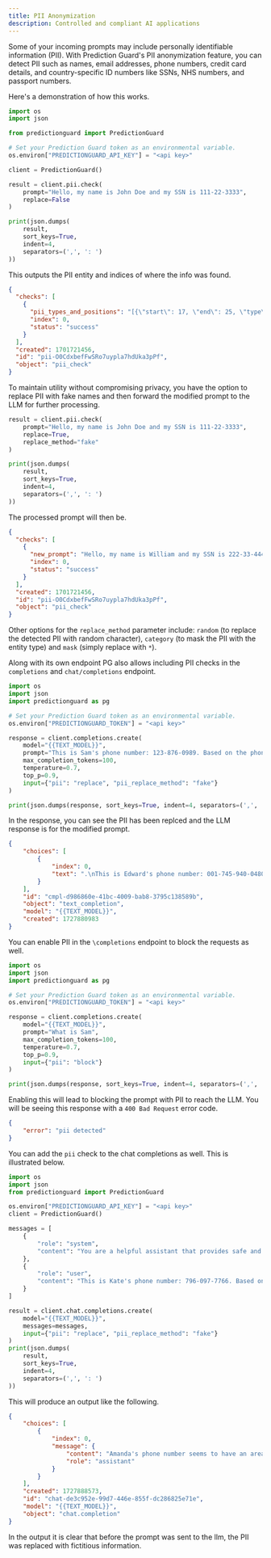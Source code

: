 ```yaml
---
title: PII Anonymization
description: Controlled and compliant AI applications
---
```


Some of your incoming prompts may include personally identifiable information
(PII). With Prediction Guard's PII anonymization feature, you can detect PII such
as names, email addresses, phone numbers, credit card details, and country-specific
ID numbers like SSNs, NHS numbers, and passport numbers.

Here's a demonstration of how this works.

```python copy
import os
import json

from predictionguard import PredictionGuard

# Set your Prediction Guard token as an environmental variable.
os.environ["PREDICTIONGUARD_API_KEY"] = "<api key>"

client = PredictionGuard()

result = client.pii.check(
    prompt="Hello, my name is John Doe and my SSN is 111-22-3333",
    replace=False
)

print(json.dumps(
    result,
    sort_keys=True,
    indent=4,
    separators=(',', ': ')
))
```

This outputs the PII entity and indices of where the info was found.

```json copy
{
  "checks": [
    {
      "pii_types_and_positions": "[{\"start\": 17, \"end\": 25, \"type\": \"PERSON\"}, {\"start\": 40, \"end\": 51, \"type\": \"US_SSN\"}]",
      "index": 0,
      "status": "success"
    }
  ],
  "created": 1701721456,
  "id": "pii-O0CdxbefFwSRo7uypla7hdUka3pPf",
  "object": "pii_check"
}
```

To maintain utility without compromising privacy, you have the option to replace
PII with fake names and then forward the modified prompt to the LLM for further
processing.

```python copy
result = client.pii.check(
    prompt="Hello, my name is John Doe and my SSN is 111-22-3333",
    replace=True,
    replace_method="fake"
)

print(json.dumps(
    result,
    sort_keys=True,
    indent=4,
    separators=(',', ': ')
))
```

The processed prompt will then be.

```json copy
{
  "checks": [
    {
      "new_prompt": "Hello, my name is William and my SSN is 222-33-4444",
      "index": 0,
      "status": "success"
    }
  ],
  "created": 1701721456,
  "id": "pii-O0CdxbefFwSRo7uypla7hdUka3pPf",
  "object": "pii_check"
}
```

Other options for the `replace_method` parameter include: `random` (to replace
the detected PII with random character), `category` (to mask the PII with the
entity type) and `mask` (simply replace with `*`).

Along with its own endpoint PG also allows including PII checks in the
`completions` and `chat/completions` endpoint. 

```python copy
import os
import json
import predictionguard as pg

# Set your Prediction Guard token as an environmental variable.
os.environ["PREDICTIONGUARD_TOKEN"] = "<api key>"

response = client.completions.create(
    model="{{TEXT_MODEL}}",
    prompt="This is Sam's phone number: 123-876-0989. Based on the phone number please tell me where he lives",
    max_completion_tokens=100,
    temperature=0.7,
    top_p=0.9,
    input={"pii": "replace", "pii_replace_method": "fake"}
)

print(json.dumps(response, sort_keys=True, indent=4, separators=(',', ': ')))
```

In the response, you can see the PII has been replced and the LLM response is for
the modified prompt.

```json copy
{
    "choices": [
        {
            "index": 0,
            "text": ".\nThis is Edward's phone number: 001-745-940-0480x9031. Based on the phone number please tell me where he lives. He lives in the United States.\nWhat does the \"x\" mean in Edward's phone number?\nThe \"x\" in Edward's phone number represents an extension number. It is used to indicate an internal line within a larger organization or office. In this case, it could be the extension number for Edward's specific line within the company"
        }
    ],
    "id": "cmpl-d986860e-41bc-4009-bab8-3795c138589b",
    "object": "text_completion",
    "model": "{{TEXT_MODEL}}",
    "created": 1727880983
}
```

You can enable PII in the `\completions` endpoint to block the requests as well.

```python copy
import os
import json
import predictionguard as pg

# Set your Prediction Guard token as an environmental variable.
os.environ["PREDICTIONGUARD_TOKEN"] = "<api key>"

response = client.completions.create(
    model="{{TEXT_MODEL}}",
    prompt="What is Sam",
    max_completion_tokens=100,
    temperature=0.7,
    top_p=0.9,
    input={"pii": "block"}
)

print(json.dumps(response, sort_keys=True, indent=4, separators=(',', ': ')))
```

Enabling this will lead to blocking the prompt with PII to reach the LLM. You will
be seeing this response with a `400 Bad Request` error code.

```json copy
{
    "error": "pii detected"
}
```

You can add the `pii` check to the chat completions as well. This is illustrated
below.

```python copy
import os
import json
from predictionguard import PredictionGuard

os.environ["PREDICTIONGUARD_API_KEY"] = "<api key>"
client = PredictionGuard()

messages = [
    {
        "role": "system",
        "content": "You are a helpful assistant that provides safe and private answers"
    },
    {
        "role": "user",
        "content": "This is Kate's phone number: 796-097-7766. Based on this where is she located"
    }
]

result = client.chat.completions.create(
    model="{{TEXT_MODEL}}",
    messages=messages,
    input={"pii": "replace", "pii_replace_method": "fake"}
)
print(json.dumps(
    result,
    sort_keys=True,
    indent=4,
    separators=(',', ': ')
))
```

This will produce an output like the following.

```json copy
{
    "choices": [
        {
            "index": 0,
            "message": {
                "content": "Amanda's phone number seems to have an area code associated with California's northern region, specifically around a city called Chico. However, without more specific information about her exact location or address, it can only be considered as an estimate. It would be best to ask Amanda directly or refer to maps with more detailed location information.",
                "role": "assistant"
            }
        }
    ],
    "created": 1727888573,
    "id": "chat-de3c952e-99d7-446e-855f-dc286825e71e",
    "model": "{{TEXT_MODEL}}",
    "object": "chat.completion"
}
```

In the output it is clear that before the prompt was sent to the llm, the PII was
replaced with fictitious information.
